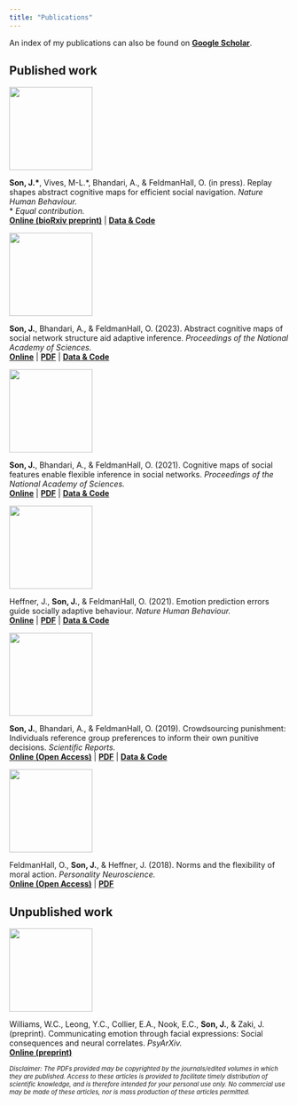 ```yaml
---
title: "Publications"
---
```


An index of my publications can also be found on [**Google Scholar**](https://scholar.google.com/citations?user=JPPuzI8AAAAJ).

## Published work

::: {layout="[1, 3]" layout-valign="center"}
![](./files/papers/Preprint_NavigationReplay.png){fig-alt="Decorative image" width="150px"}

**Son, J.\***, Vives, M-L.\*, Bhandari, A., & FeldmanHall, O. (in press). Replay shapes abstract cognitive maps for efficient social navigation. *Nature Human Behaviour.*\
\* *Equal contribution.*\
[**Online (bioRxiv preprint)**](https://www.biorxiv.org/content/10.1101/2023.12.19.572418v2) \| [**Data & Code**](https://github.com/feldmanhalllab/network-navigation-replay)
:::

::: {layout="[1, 3]" layout-valign="center"}
![](./files/papers/2023_PNAS_MultistepAbstraction.png){fig-alt="Decorative image" width="150px"}

**Son, J.**, Bhandari, A., & FeldmanHall, O. (2023). Abstract cognitive maps of social network structure aid adaptive inference. *Proceedings of the National Academy of Sciences.*\
[**Online**](https://www.pnas.org/doi/10.1073/pnas.2310801120) \| [**PDF**](/files/papers/2023_PNAS_MultistepAbstraction.pdf) \| [**Data & Code**](https://github.com/feldmanhalllab/multistep-relational-abstraction)
:::

::: {layout="[1, 3]" layout-valign="center"}
![](./files/papers/2021_PNAS_SocialFeatures.png){fig-alt="Decorative image" width="150px"}

**Son, J.**, Bhandari, A., & FeldmanHall, O. (2021). Cognitive maps of social features enable flexible inference in social networks. *Proceedings of the National Academy of Sciences.*\
[**Online**](https://www.pnas.org/doi/10.1073/pnas.2021699118) \| [**PDF**](/files/papers/2021_PNAS_SocialFeatures.pdf) \| [**Data & Code**](https://osf.io/v8ucz/)
:::

::: {layout="[1, 3]" layout-valign="center"}
![](./files/papers/2021_NHB_EPE.png){fig-alt="Decorative image" width="150px"}

Heffner, J., **Son, J.**, & FeldmanHall, O. (2021). Emotion prediction errors guide socially adaptive behaviour. *Nature Human Behaviour.*\
[**Online**](https://www.nature.com/articles/s41562-021-01213-6) \| [**PDF**](/files/papers/2021_NHB_EPE.pdf) \| [**Data & Code**](https://github.com/jpheffne/epe)
:::

::: {layout="[1, 3]" layout-valign="center"}
![](./files/papers/2019_SciRep_CrowdsourcingPunishment.png){fig-alt="Decorative image" width="150px"}

**Son, J.**, Bhandari, A., & FeldmanHall, O. (2019). Crowdsourcing punishment: Individuals reference group preferences to inform their own punitive decisions. *Scientific Reports.*\
[**Online (Open Access)**](https://www.nature.com/articles/s41598-019-48050-2) \| [**PDF**](/files/papers/2019_SciRep_CrowdsourcingPunishment.pdf) \| [**Data & Code**](https://osf.io/8ka47/)
:::

::: {layout="[1, 3]" layout-valign="center"}
![](./files/papers/2018_PN_NormsMoralAction.png){fig-alt="Decorative image" width="150px"}

FeldmanHall, O., **Son, J.**, & Heffner, J. (2018). Norms and the flexibility of moral action. *Personality Neuroscience.*\
[**Online (Open Access)**](https://www.cambridge.org/core/journals/personality-neuroscience/article/norms-and-the-flexibility-of-moral-action/A8A5140A517ECEE314A21FF9FE0E9EED) \| [**PDF**](/files/papers/2018_PN_NormsMoralAction.pdf)
:::

## Unpublished work

::: {layout="[1, 3]" layout-valign="center"}
![](./files/papers/Preprint_EmoComm.png){fig-alt="Decorative image" width="150px"}

Williams, W.C., Leong, Y.C., Collier, E.A., Nook, E.C., **Son, J.**, & Zaki, J. (preprint). Communicating emotion through facial expressions: Social consequences and neural correlates. *PsyArXiv.*\
[**Online (preprint)**](https://psyarxiv.com/4zpfk/)
:::

::: {style="font-size: 80%; font-style: italic"}
Disclaimer: The PDFs provided may be copyrighted by the journals/edited volumes in which they are published. Access to these articles is provided to facilitate timely distribution of scientific knowledge, and is therefore intended for your personal use only. No commercial use may be made of these articles, nor is mass production of these articles permitted.
:::
